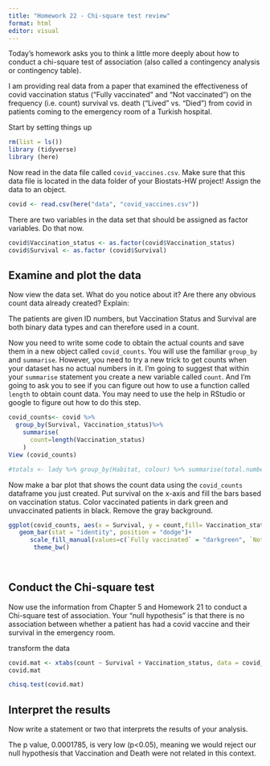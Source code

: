 ```yaml
---
title: "Homework 22 - Chi-square test review"
format: html
editor: visual
---
```


Today's homework asks you to think a little more deeply about how to conduct a chi-square test of association (also called a contingency analysis or contingency table).

I am providing real data from a paper that examined the effectiveness of covid vaccination status ("Fully vaccinated" and "Not vaccinated") on the frequency (i.e. count) survival vs. death ("Lived" vs. "Died") from covid in patients coming to the emergency room of a Turkish hospital.

Start by setting things up

```r
rm(list = ls())
library (tidyverse)
library (here)
```

Now read in the data file called `covid_vaccines.csv`. Make sure that this data file is located in the data folder of your Biostats-HW project! Assign the data to an object.

```r
covid <- read.csv(here("data", "covid_vaccines.csv"))
```

There are two variables in the data set that should be assigned as factor variables. Do that now.

```r
covid$Vaccination_status <- as.factor(covid$Vaccination_status)
covid$Survival <- as.factor (covid$Survival)
```

## Examine and plot the data

Now view the data set. What do you notice about it? Are there any obvious count data already created? Explain:

The patients are given ID numbers, but Vaccination Status and Survival are both binary data types and can therefore used in a count.

Now you need to write some code to obtain the actual counts and save them in a new object called `covid_counts`. You will use the familiar `group_by` and `summarise`. However, you need to try a new trick to get counts when your dataset has no actual numbers in it. I'm going to suggest that within your `summarise` statement you create a new variable called `count`. And I'm going to ask you to see if you can figure out how to use a function called `length` to obtain count data. You may need to use the help in RStudio or google to figure out how to do this step.

```r
covid_counts<- covid %>%
  group_by(Survival, Vaccination_status)%>%
    summarise(
      count=length(Vaccination_status)
    )
View (covid_counts)

#totals <- lady %>% group_by(Habitat, colour) %>% summarise(total.number = sum(number))
```

Now make a bar plot that shows the count data using the `covid_counts` dataframe you just created. Put survival on the x-axis and fill the bars based on vaccination status. Color vaccinated patients in dark green and unvaccinated patients in black. Remove the gray background.

```r

ggplot(covid_counts, aes(x = Survival, y = count,fill= Vaccination_status))+
   geom_bar(stat = "identity", position = "dodge")+
      scale_fill_manual(values=c(`Fully vaccinated` = "darkgreen", `Not vaccinated` = "black"))+ 
       theme_bw()
      
 
```

## Conduct the Chi-square test

Now use the information from Chapter 5 and Homework 21 to conduct a Chi-square test of association. Your "null hypothesis" is that there is no association between whether a patient has had a covid vaccine and their survival in the emergency room.

transform the data

```r
covid.mat <- xtabs(count ~ Survival + Vaccination_status, data = covid_counts)
covid.mat
```

```r
chisq.test(covid.mat)
```

## Interpret the results

Now write a statement or two that interprets the results of your analysis.

The p value, 0.0001785, is very low (p\<0.05), meaning we would reject our null hypothesis that Vaccination and Death were not related in this context.

